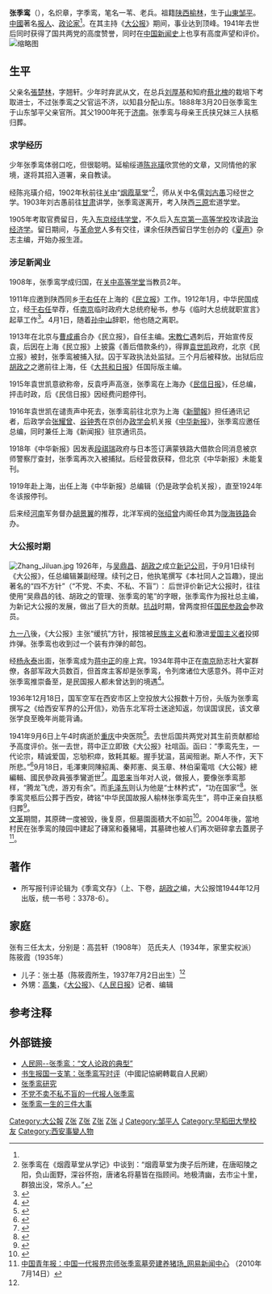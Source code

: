 {{Infobox journalist
| name        = 张季鸾
| image       = 张季鸾.jpg
| caption     = 晚年张季鸾
| birthname   =  
| birth_date  = {{birth_date|1888|3|20|}}
| birth_place = {{QING-1862}}[[山東省_(清)|山東省]][[濟南府|濟南府]][[邹平縣|邹平縣]]
| death_date  = {{death_date and age|1941|9|6|1888|3|20|}}
| death_place = {{CHN-1928|重慶市}}
| nationality = {{CHN-1928}}
| education   = 东京第一高等学校
| occupation  = 报人、政论家
| alias       = 
| title       = 
| family      = 
| spouse      = 高芸轩（1908年） 陈孝侠（1934年） 陈氏夫人（1936年）
| domesticpartner =
| children    = 张士基（陈氏夫人所生）
| relatives   = 
| ethnic      = 
| religion    = 
| salary      = 
| networth    = 
| credits     = 《[[大公报|大公报]]》主笔
| agent       = 
| URL         = 
}}

'''张季鸾'''（{{bd|1888年|3月20日|1941年|9月6日|catIdx=张季鸾}}），名炽章，字季鸾，笔名一苇、老兵。祖籍[[陕西|陕西]][[榆林|榆林]]，生于[[山東省_(清)|山東]][[邹平|邹平]]。[[中华民国大陸時期|中國]]著名[[报人|报人]]、[[政论家|政论家]]<ref name="张季鸾：民国故报人"/>。在其主持《[[大公报|大公报]]》期间，事业达到顶峰。1941年去世后同时获得了国共两党的高度赞誉，同时在[[中国新闻史|中国新闻史]]上也享有高度声望和评价。
[[File:張季鸞.jpg|缩略图]]

==生平==
父亲名[[張楚林|張楚林]]，字翘轩。少年时弃武从文，在总兵[[刘厚基|刘厚基]]和知府[[蔡北槐|蔡北槐]]的栽培下考取进士，不过张季鸾之父官运不济，以知县分配山东。1888年3月20日张季鸾生于山东邹平父亲官所。其父1900年死于[[济南|济南]]。张季鸾与母亲王氏挟兄妹三人扶柩归葬。

===求学经历===
少年张季鸾体弱口吃，但很聪明。延榆绥道[[陈兆璜|陈兆璜]]欣赏他的文章，又同情他的家境，遂将其招入道署，亲自教读。

经陈兆璜介绍，1902年秋前往[[关中|关中]]“[[烟霞草堂|烟霞草堂]]”<ref>张季鸾在《烟霞草堂从学记》中谈到：“烟霞草堂为庚子后所建，在唐昭陵之阳，负山面野，深谷怀抱，唐诸名将墓皆在指顾间。地极清幽，去市尘十里，群狼出没，常杀人。”</ref>，师从关中名儒[[刘古愚|刘古愚]]习经世之学。1903年刘古愚前往[[甘肃|甘肃]]讲学，张季鸾遂离开，考入陕西[[三原|三原]]宏道学堂。

1905年考取官费留日，先入[[东京经纬学堂|东京经纬学堂]]，不久后入[[东京第一高等学校|东京第一高等学校]]攻读[[政治经济学|政治经济学]]。留日期间，与[[革命党|革命党]]人多有交往，课余任陕西留日学生创办的《[[夏声|夏声]]》杂志主编，开始办报生涯。

===涉足新闻业===
1908年，张季鸾学成归国，在[[关中高等学堂|关中高等学堂]]当教员2年。

1911年应邀到陕西同乡[[于右任|于右任]]在上海的《[[民立报|民立报]]》工作。1912年1月，中华民国成立，经[[于右任|于右任]]举荐，任[[南京|南京]]临时政府大总统府秘书，参与《临时大总统就职宣言》起草工作<ref name="张季鸾一生的三件大事">{{cite web|url =http://www.people.com.cn/GB/paper39/676/79069.html|title =张季鸾一生的三件大事|accessdate =2009年6月3日|date =2000年05月27日第四版|language =zh-hans|publisher =[[人民日报|人民日报]]转自香港大公报|archive-date =2010年1月19日|archive-url =https://web.archive.org/web/20100119223555/http://www.people.com.cn/GB/paper39/676/79069.html|dead-url =no}}</ref>。4月1日，随着[[孙中山|孙中山]]辞职，他也随之离职。

1913年在北京与[[曹成甫|曹成甫]]合办《民立报》，自任主编。[[宋教仁|宋教仁]]遇刺后，开始宣传反袁，后因在上海《民立报》上披露《善后借款条约》，得罪[[袁世凯|袁世凯]]政府，北京《民立报》被封，张季鸾被捕入狱。囚于军政执法处监狱。三个月后被释放。出狱后应[[胡政之|胡政之]]之邀前往上海，任《[[大共和日报|大共和日报]]》任国际版主编。

1915年袁世凯意欲称帝，反袁呼声高涨，张季鸾在上海办《[[民信日报|民信日报]]》，任总编，抨击时政，后《民信日报》因经费问题停刊。

1916年袁世凯在谴责声中死去，张季鸾前往北京为上海《[[新聞報_(上海)|新聞報]]》担任通讯记者，后政学会[[张耀曾|张耀曾]]、[[谷钟秀|谷钟秀]]在京创办[[政学会|政学会]]机关报《[[中华新报|中华新报]]》，张季鸾应邀任总编，同时兼任上海《新闻报》驻京通讯员。

1918年《中华新报》因发表[[段祺瑞|段祺瑞]]政府与日本签订满蒙铁路大借款合同消息被京师警察厅查封，张季鸾再次入被捕狱。后经营救获释，但北京《中华新报》未能复刊。

1919年赴上海，出任上海《中华新报》总编辑（仍是政学会机关报），直至1924年冬该报停刊。

后来经[[河南|河南]]军务督办[[胡景翼|胡景翼]]的推荐，北洋军阀的[[张绍曾|张绍曾]]内阁任命其为[[陇海铁路|陇海铁路]]会办。

===大公报时期===
[[File:Zhang_Jiluan.jpg|thumb]]
1926年，与[[吴鼎昌|吴鼎昌]]、[[胡政之|胡政之]]成立[[新记公司|新记公司]]，于9月1日续刊《大公报》，任总编辑兼副经理。续刊之日，他执笔撰写《本社同人之旨趣》，提出著名的“四不方针”（“不党、不卖、不私、不盲”）：
{{quote|第一不党。党非可鄙之辞。各国皆有党，亦皆有党报。不党-{云}-者，特声明本社对于中国各党阀派系，一切无联带关系已耳。惟不党非中立之意，亦非敌视党系之谓。今者土崩瓦解，国且不国，吾人安有中立袖手之余地？而各党系皆中国之人，吾人既不党，故原则上等视各党，纯以公民之地位发表意见，此外无成见，无背景。凡其行为利于国者，吾人拥护之；其害国者，纠弹之。勉附清议之末。以彰是非之公，区区之愿，在于是矣。<br>第二不卖。欲言论独立，贵经济自存。故吾人声明不以言论作交易。换言之，不受一切带有政治性质之金钱补助，且不接收政治方面之入股投资是也。是以吾人之言论，或不免圃于知识及感情，而断不为金钱所左右。本社之于全国人士，除同胞关系一点外，一切等于白纸，惟愿赖社会公众之同情，使之继续成长发达而已。<br>第三不私。本社同人，除愿忠于报纸固有之职务外，并无私图。易言之，对于报纸并无私用，愿向全国开放，使为公众喉舌。<br>第四不盲。不盲者，非自诩其明，乃自勉之词。夫随声附和，是谓盲从；一知半解，是谓盲信；感情冲动，不事详求，是谓盲动；評詆激烈，昧于事实，是谓盲争。吾人诚不明，而不愿自陷于盲。}}
后世评价新记大公报时，往往使用“吴鼎昌的钱、胡政之的管理、张季鸾的笔”的字眼，张季鸾作为报社总主编，为新记大公报的发展，做出了巨大的贡献。[[中國抗日戰爭|抗战]]时期，曾两度担任[[国民参政会|国民参政会]]参政员。

[[九一八|九一八]]後，《大公报》主张“缓抗”方针，报馆被[[民族主義|民族主义者]]和激进[[愛國主義|爱国主义者]]投掷炸弹。张季鸾也收到过一个装有炸弹的邮包。

经[[杨永泰|杨永泰]]出面，张季鸾成为[[蒋中正|蒋中正]]的座上宾。1934年蒋中正在[[南京|南京]]励志社大宴群僚，各部军政大员数百，但首席主客却是张季鸾，令列席诸位大感意外。蒋中正对张季鸾推崇备至，是民国报人都未曾达到的境遇<ref>{{cite web|url =http://blog.donews.com/ylzjl/archive/2005/11/24/637684.aspx|title =张季鸾与蒋中正|accessdate =2009年6月2日|date =2005年11月24日|language =zh-hans|publisher =张季鸾研究|deadurl =yes|archiveurl =https://web.archive.org/web/20070905030937/http://blog.donews.com/ylzjl/archive/2005/11/24/637684.aspx|archivedate =2007年9月5日}}</ref>。

1936年12月18日，国军空军在西安市区上空投放大公报数十万份，头版为张季鸾撰写之《给西安军界的公开信》，劝告东北军将士迷途知返，勿误国误民，该文章张学良至晚年尚能背诵。

1941年9月6日上午4时病逝於[[重庆|重庆]]中央医院<ref>{{cite book|url =http://book.sina.com.cn/longbook/1098252809_yidaibaorenwangyunsheng/34.shtml|title =一代报人王芸生:总编辑张季鸾去世(1)|accessdate =2009年6月2日|author =王芝琛|date =2004年9月1日|language =zh-hans|publisher =[[搜狐网|搜狐网]]连载自[[长江文艺出版社|长江文艺出版社]]|isbn =9787535428745|archive-date =2005年3月19日|archive-url =https://web.archive.org/web/20050319005554/http://book.sina.com.cn/longbook/1098252809_yidaibaorenwangyunsheng/34.shtml|dead-url =no}}</ref>。去世后国共两党对其生前贡献都给予高度评价。张一去世，蒋中正立即致《大公报》社唁函。函曰：“季鸾先生，一代论宗，精诚爱国，忘劬积瘁，致耗其躯。握手犹温，莒闻殂谢。斯人不作，天下所悲。”<ref>{{cite web|url =http://www.people.com.cn/GB/14738/14754/21862/2457903.html|title =史海回眸：张季鸾与蒋中正的恩怨|accessdate =2009年6月2日|author =田斌|date =2004年4月20日|language =zh-hans|publisher =人民网转引[[炎黄春秋|炎黄春秋]]|archive-date =2016年3月4日|archive-url =https://web.archive.org/web/20160304072918/http://www.people.com.cn/GB/14738/14754/21862/2457903.html|dead-url =no}}</ref>9月18日，毛澤東同陳紹禹、秦邦憲、吳玉章、林伯渠電唁《大公報》總編輯、國民參政員張季鸞逝世<ref name="中">{{cite book |editors=中共中央文獻研究室編，主編逄先知，副主編馮蕙、姚旭、趙福亭、吳正裕 |authors=馮蕙、劉益濤、高風、姜國珍 |title=《毛澤東年譜（1893－1949）》中卷 |location=北京 |publisher=人民出版社、中央文獻出版社 |year=1993 |ISBN=7-01-001818-9 }}</ref>{{rp|328}}。[[周恩来|周恩来]]当年对人说，做报人，要像张季鸾那样，“腾龙飞虎，游刃有余”。而[[毛泽东|毛泽东]]则认为他是“士林矜式”，“功在国家”<ref>{{cite web |url=http://news.xinhuanet.com/newmedia/2004-12/10/content_2316085.htm |title=书生报国一支笔：张季鸾写时评 |accessdate=2009-06-02 |author=王焱 |date=2004-12-10 |language=zh-hans |publisher = [[新华网|新华网]]转引自[[南方周末|南方周末]]|archive-date=2007-02-10 |archive-url=https://web.archive.org/web/20070210213558/http://news.xinhuanet.com/newmedia/2004-12/10/content_2316085.htm |dead-url=no }}</ref>。张季鸾灵柩后公葬于西安，碑铭“中华民国故报人榆林张季鸾先生”，蒋中正亲自扶柩归葬<ref>{{cite web |url=http://www.xawb.com/gb/news/2008-04/06/content_1448456.htm |title=张季鸾这一身锐气和正气 |accessdate=2009-06-02 |author=职茵 |date=2008-04-06 |language=zh-hans |publisher=[[西安晚报|西安晚报]] |archive-url=https://web.archive.org/web/20081007173406/http://www.xawb.com/gb/news/2008-04/06/content_1448456.htm |archive-date=2008-10-07 |dead-url=yes }}</ref>。<br>
[[文化大革命|文革]]期間，其原碑一度被毁，後复原，但墓園面積大不如前<ref name="张季鸾：民国故报人">{{cite web |url=http://news.xinhuanet.com/newmedia/2004-08/18/content_1812194.htm |title=张季鸾：民国故报人 |accessdate=2009-06-02 |author=徐百柯 |date=2004年8月18日 |language=zh-hans |publisher=[[新华网|新华网]]转引自[[中国青年报|中国青年报]] |archive-date=2011年3月1日 |archive-url=https://web.archive.org/web/20110301052953/http://news.xinhuanet.com/newmedia/2004-08/18/content_1812194.htm |dead-url=no }}</ref>。2004年後，當地村民在张季鸾的陵园中建起了磚窯和養豬場，其墓碑也被人们再次砸碎拿去蓋房子<ref>[http://news.163.com/10/0714/07/6BHNN22M00011229.html 中国青年报：中国一代报界宗师张季鸾墓旁建养猪场_网易新闻中心] {{Wayback|url=http://news.163.com/10/0714/07/6BHNN22M00011229.html |date=20201025104758 }}（2010年7月14日）</ref>。

==著作==
*所写报刊评论辑为《季鸾文存》（上、下卷，[[胡政之|胡政之]]编，大公报馆1944年12月出版，统一书号：3378-6）。

==家庭==
张有三任太太，分别是：高芸轩（1908年） 范氏夫人（1934年，家里实权派） 陈筱霞（1935年）
*儿子：张士基（陈筱霞所生，1937年7月2日出生）<ref name="张季鸾一生的三件大事"/>
*外甥：[[高集_(记者)|高集]]，《[[大公报|大公报]]》、《[[人民日报|人民日报]]》记者、编辑

==参考注释==
{{reflist}}

==外部链接==
*[http://www.people.com.cn/GB/14677/22114/26470/26471/1751681.html 人民网--张季鸾：“文人论政的典型”] {{Wayback|url=http://www.people.com.cn/GB/14677/22114/26470/26471/1751681.html |date=20160304205455 }}
*[https://archive.is/20130428171307/http://news3.xinhuanet.com/zgjx/2006-12/20/content_5511460.htm 书生报国一支笔：张季鸾写时评]（中國記協網轉載自人民網）
*[https://web.archive.org/web/20080317192453/http://blog.donews.com/ylzjl 张季鸾研究]
*[http://www.cqvip.com/qk/80474X/200209/12506094.html 不党不卖不私不盲的一代报人张季鸾] {{Wayback|url=http://www.cqvip.com/qk/80474X/200209/12506094.html |date=20190818100941 }}
*[http://www.people.com.cn/GB/paper39/676/79069.html 张季鸾一生的三件大事] {{Wayback|url=http://www.people.com.cn/GB/paper39/676/79069.html |date=20100119223555 }}

[[Category:大公報|Category:大公報]]
[[Category:中国记者|Z张]]
[[Category:中国编辑|Z张]]
[[Category:中華民國大陸時期人物|Z张]]
[[Category:榆林人|Z张]]
[[Category:張姓|J]]
[[Category:邹平人|Category:邹平人]]
[[Category:早稻田大學校友|Category:早稻田大學校友]]
[[Category:西安事變人物|Category:西安事變人物]]
